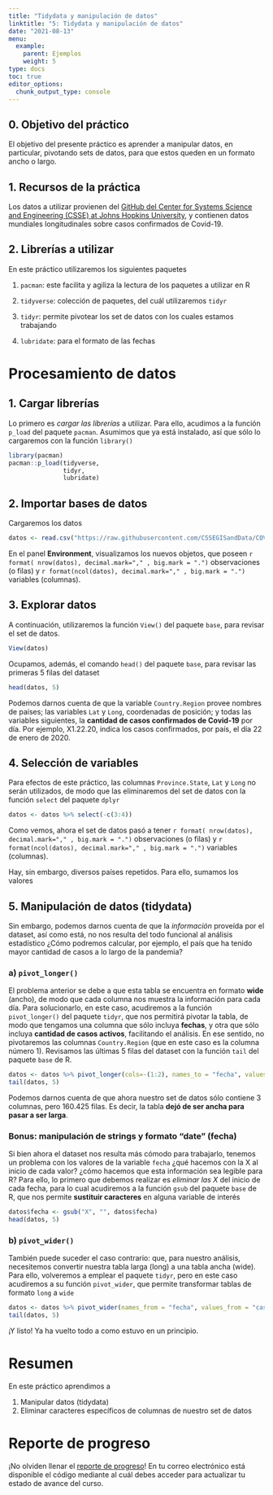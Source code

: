 ```yaml
---
title: "Tidydata y manipulación de datos"
linktitle: "5: Tidydata y manipulación de datos"
date: "2021-08-13"
menu:
  example:
    parent: Ejemplos
    weight: 5
type: docs
toc: true
editor_options: 
  chunk_output_type: console
---
```


## 0. Objetivo del práctico

El objetivo del presente práctico es aprender a manipular datos, en particular, pivotando sets de datos, para que estos queden en un formato ancho o largo. 

## 1. Recursos de la práctica

Los datos a utilizar provienen del [GitHub del Center for Systems Science and Engineering (CSSE) at Johns Hopkins University](https://github.com/CSSEGISandData/COVID-19), y contienen datos mundiales longitudinales sobre casos confirmados de Covid-19.

## 2. Librerías a utilizar

En este práctico utilizaremos los siguientes paquetes

1. `pacman`: este facilita y agiliza la lectura de los paquetes a utilizar en R

2. `tidyverse`: colección de paquetes, del cuál utilizaremos `tidyr`

3. `tidyr`: permite pivotear los set de datos con los cuales estamos trabajando

4. `lubridate`: para el formato de las fechas

# Procesamiento de datos

## 1. Cargar librerías

Lo primero es _cargar las librerías_ a utilizar. Para ello, acudimos a la función `p_load` del paquete `pacman`. Asumimos que ya está instalado, así que sólo lo cargaremos con la función `library()`

```r
library(pacman)
pacman::p_load(tidyverse,
               tidyr,
               lubridate)
```

## 2. Importar bases de datos

Cargaremos los datos 

```r
datos <- read.csv("https://raw.githubusercontent.com/CSSEGISandData/COVID-19/master/csse_covid_19_data/csse_covid_19_time_series/time_series_covid19_confirmed_global.csv")
```

En el panel **Environment**, visualizamos los nuevos objetos, que poseen `r format( nrow(datos), decimal.mark="," , big.mark = ".")` observaciones (o filas) y `r format(ncol(datos), decimal.mark="," , big.mark = ".")` variables (columnas).

## 3. Explorar datos

A continuación, utilizaremos la función `View()` del paquete `base`, para revisar el set de datos.  

```r
View(datos)
```

Ocupamos, además, el comando `head()` del paquete `base`, para revisar las primeras 5 filas del dataset

```r
head(datos, 5)
```

Podemos darnos cuenta de que la variable `Country.Region` provee nombres de países; las variables `Lat` y `Long`, coordenadas de posición; y todas las variables siguientes, la **cantidad de casos confirmados de Covid-19** por día. Por ejemplo, X1.22.20, indica los casos confirmados, por país, el día 22 de enero de 2020.  

## 4. Selección de variables

Para efectos de este práctico, las columnas `Province.State`, `Lat` y `Long` no serán utilizados, de modo que las eliminaremos del set de datos con la función `select` del paquete `dplyr`

```r
datos <- datos %>% select(-c(3:4))
```

Como vemos, ahora el set de datos pasó a tener `r format( nrow(datos), decimal.mark="," , big.mark = ".")` observaciones (o filas) y `r format(ncol(datos), decimal.mark="," , big.mark = ".")` variables (columnas).

Hay, sin embargo, diversos países repetidos. Para ello, sumamos los valores

## 5. Manipulación de datos (tidydata)

Sin embargo, podemos darnos cuenta de que la _información_ proveída por el dataset, así como está, no nos resulta del todo funcional al análisis estadístico ¿Cómo podremos calcular, por ejemplo, el país que ha tenido mayor cantidad de casos a lo largo de la pandemia?

### a) `pivot_longer()`

El problema anterior se debe a que esta tabla se encuentra en formato **wide** (ancho), de modo que cada columna nos muestra la información para cada día. Para solucionarlo, en este caso, acudiremos a la función `pivot_longer()` del paquete `tidyr`, que nos permitirá pivotar la tabla, de modo que tengamos una columna que sólo incluya **fechas**, y otra que sólo incluya **cantidad de casos activos**, facilitando el análisis. En ese sentido, no pivotaremos las columnas `Country.Region` (que en este caso es la columna número 1). Revisamos las últimas 5 filas del dataset con la función `tail` del paquete `base` de R.

```r
datos <- datos %>% pivot_longer(cols=-(1:2), names_to = "fecha", values_to = "casos")
tail(datos, 5)
```

Podemos darnos cuenta de que ahora nuestro set de datos sólo contiene 3 columnas, pero 160.425 filas. Es decir, la tabla **dejó de ser ancha para pasar a ser larga**.

### Bonus: manipulación de strings y formato "date" (fecha)

Si bien ahora el dataset nos resulta más cómodo para trabajarlo, tenemos un problema con los valores de la variable `fecha` ¿qué hacemos con la X al inicio de cada valor? ¿cómo hacemos que esta información sea legible para R? Para ello, lo primero que debemos realizar es _eliminar las X_ del inicio de cada fecha, para lo cual acudiremos a la función `gsub` del paquete `base` de R, que nos permite **sustituir caracteres** en alguna variable de interés

```r
datos$fecha <- gsub("X", "", datos$fecha)
head(datos, 5)
```

### b) `pivot_wider()`

También puede suceder el caso contrario: que, para nuestro análisis, necesitemos convertir nuestra tabla larga (long) a una tabla ancha (wide). Para ello, volveremos a emplear el paquete `tidyr`, pero en este caso acudiremos a su función `pivot_wider`, que permite transformar tablas de formato `long` a `wide`

```r
datos <- datos %>% pivot_wider(names_from = "fecha", values_from = "casos")
tail(datos, 5)
```

¡Y listo! Ya ha vuelto todo a como estuvo en un principio. 

# Resumen

En este práctico aprendimos a

1. Manipular datos (tidydata)
2. Eliminar caracteres específicos de columnas de nuestro set de datos

# Reporte de progreso

¡No olviden llenar el [reporte de progreso](https://learn-r.formr.org)! En tu correo electrónico está disponible el código mediante al cuál debes acceder para actualizar tu estado de avance del curso.